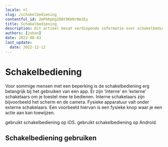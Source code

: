 ```yaml
---
locale: nl
slug: /schakelbediening
contentful_id: 2mPkKpUg10Qt9KH9rNm1Ey
title: Schakelbediening
description: Dit artikel bevat verdiepende informatie over schakelbediening op Android en iOS.
authors: [johan]
date: 2022-08-03
last_update:
  date: 2022-12-12
---
```


# Schakelbediening

Voor sommige mensen met een beperking is de schakelbediening erg belangrijk bij het gebruiken van een app. Er zijn ‘interne’ en ‘externe’ schakelaars om je toestel mee te bedienen. Interne schakelaars zijn bijvoorbeeld het scherm en de camera. Fysieke apparatuur valt onder externe schakelaars. Een voorbeeld hiervan is een fysieke knop waar je een actie aan kan toewijzen.

<TwoColumnBlock>
  <LeftColumn>
    <ColumnRow>
      <PercentageBlock
        metrics={[
          { title: 'Schakelbediening', key: 'ios-accessibility_is_switch_control_running-true', isPercentage: true }
        ]}
        label="Meer over schakelbediening"
        url="/nl/stats/schakelbediening">
        gebruikt schakelbediening op iOS.
      </PercentageBlock>
    </ColumnRow>
  </LeftColumn>
  <RightColumn>
    <ColumnRow>
      <PercentageBlock
        metrics={[
          { title: 'Schakelbediening', key: 'android-accessibility_is_switch_access_enabled-true', isPercentage: true }
        ]}
        label="Meer over schakelbediening"
        url="/nl/stats/schakelbediening">
        gebruikt schakelbediening op Android.
      </PercentageBlock>
    </ColumnRow>
  </RightColumn>
</TwoColumnBlock>

## Schakelbediening gebruiken

<LinkList title="List of switch control features" isHighlighted={true}>
  <LinkListItem
    url="/nl/docs/ios/functies/schakelbediening"
    title="Schakelbediening voor iOS"
    appearance="link"
    label="Schakelbediening voor iOS"
    description="Dit artikel bevat verdiepende informatie over het gebruik van schakelbediening om je iOS toestel te bedienen."
    image="/img/light/switchaccess.svg"
    alt="Switch Access icon"
  />
  <LinkListItem
    url="/nl/docs/android/functies/toegang-via-schakelaar"
    title="Toegang via schakelaar voor Android"
    appearance="link"
    label="Toegang via schakelaar voor Android"
    description="Dit artikel bevat verdiepende informatie over het gebruik van 'Toegang via schakelaar' om je Android toestel te bedienen."
    image="/img/light/switchaccess.svg"
    alt="Switch Access icon"
  />
</LinkList>
